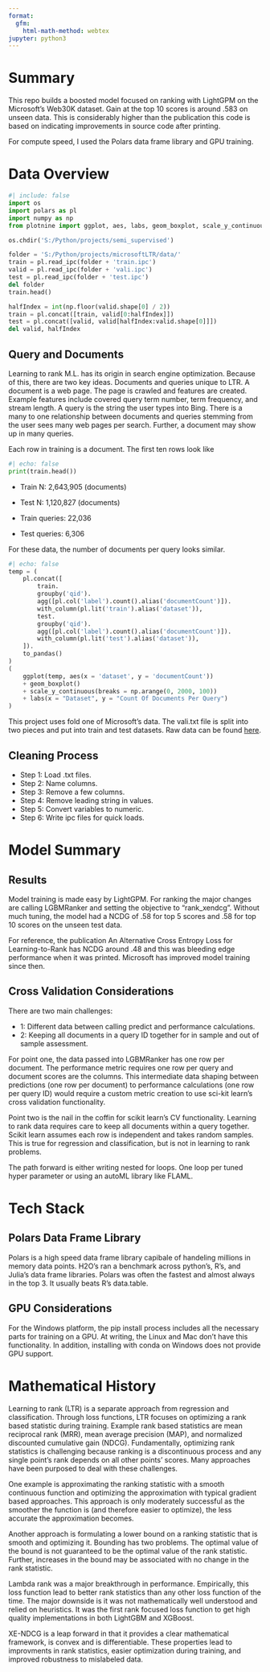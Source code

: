 ```yaml
---
format:
  gfm:
    html-math-method: webtex
jupyter: python3
---
```


# Summary
This repo builds a boosted model focused on ranking with LightGPM on the Microsoft's Web30K dataset. Gain at the top 10 scores is around .583 on unseen data. This is considerably higher than the publication this code is based on indicating improvements in source code after printing.

For compute speed, I used the Polars data frame library and GPU training.

# Data Overview

```python
#| include: false
import os
import polars as pl
import numpy as np
from plotnine import ggplot, aes, labs, geom_boxplot, scale_y_continuous

os.chdir('S:/Python/projects/semi_supervised')

folder = 'S:/Python/projects/microsoftLTR/data/'
train = pl.read_ipc(folder + 'train.ipc')
valid = pl.read_ipc(folder + 'vali.ipc')
test = pl.read_ipc(folder + 'test.ipc')
del folder
train.head()

halfIndex = int(np.floor(valid.shape[0] / 2))
train = pl.concat([train, valid[0:halfIndex]])
test = pl.concat([valid, valid[halfIndex:valid.shape[0]]])
del valid, halfIndex
```

## Query and Documents
Learning to rank M.L. has its origin in search engine optimization. Because of this, there are two key ideas. Documents and queries unique to LTR. A document is a web page. The page is crawled and features are created. Example features include covered query term number, term frequency, and stream length. A query is the string the user types into Bing. There is a many to one relationship between documents and queries stemming from the user sees many web pages per search. Further, a document may show up in many queries.

Each row in training is a document. The first ten rows look like

```python
#| echo: false
print(train.head())
```

-   Train N: 2,643,905 (documents)
-   Test N: 1,120,827 (documents)

-   Train queries: 22,036
-   Test queries: 6,306

For these data, the number of documents per query looks similar.

```python
#| echo: false
temp = (
    pl.concat([
        train.
        groupby('qid').
        agg([pl.col('label').count().alias('documentCount')]).
        with_column(pl.lit('train').alias('dataset')),
        test.
        groupby('qid').
        agg([pl.col('label').count().alias('documentCount')]).
        with_column(pl.lit('test').alias('dataset')),
    ]).
    to_pandas()
)
(
    ggplot(temp, aes(x = 'dataset', y = 'documentCount'))
    + geom_boxplot()
    + scale_y_continuous(breaks = np.arange(0, 2000, 100))
    + labs(x = "Dataset", y = "Count Of Documents Per Query")
)
```

This project uses fold one of Microsoft's data. The vali.txt file is split into two pieces and put into train and test datasets. Raw data can be found [here](https://www.microsoft.com/en-us/research/project/mslr/).

## Cleaning Process
-   Step 1: Load .txt files.
-   Step 2: Name columns.
-   Step 3: Remove a few columns.
-   Step 4: Remove leading string in values.
-   Step 5: Convert variables to numeric.
-   Step 6: Write ipc files for quick loads.

# Model Summary
## Results
Model training is made easy by LightGPM. For ranking the major changes are calling LGBMRanker and setting the objective to "rank_xendcg". Without much tuning, the model had a NCDG of .58 for top 5 scores and .58 for top 10 scores on the unseen test data. 

For reference, the publication An Alternative Cross Entropy Loss for Learning-to-Rank has NCDG around .48 and this was bleeding edge performance when it was printed. Microsoft has improved model training since then.

## Cross Validation Considerations

There are two main challenges: 

-   1: Different data between calling predict and performance calculations. 
-   2: Keeping all documents in a query ID together for in sample and out of sample assessment.

For point one, the data passed into LGBMRanker has one row per document. The performance metric requires one row per query and document scores are the columns. This intermediate data shaping between predictions (one row per document) to performance calculations (one row per query ID) would require a custom metric creation to use sci-kit learn’s cross validation functionality.

Point two is the nail in the coffin for scikit learn’s CV functionality. Learning to rank data requires care to keep all documents within a query together. Scikit learn assumes each row is independent and takes random samples. This is true for regression and classification, but is not in learning to rank problems.

The path forward is either writing nested for loops. One loop per tuned hyper parameter or using an autoML library like FLAML.

# Tech Stack
## Polars Data Frame Library
Polars is a high speed data frame library capibale of handeling millions in memory data points. H2O's ran a benchmark across python's, R's, and Julia's data frame libraries. Polars was often the fastest and almost always in the top 3. It usually beats R's data.table. 

## GPU Considerations
For the Windows platform, the pip install process includes all the necessary parts for training on a GPU. At writing, the Linux and Mac don't have this functionality. In addition, installing with conda on Windows does not provide GPU support.

# Mathematical History
Learning to rank (LTR) is a separate approach from regression and classification. Through loss functions, LTR focuses on optimizing a rank based statistic during training. Example rank based statistics are mean reciprocal rank (MRR), mean average precision (MAP), and normalized discounted cumulative gain (NDCG). Fundamentally, optimizing rank statistics is challenging because ranking is a discontinuous process and any single point’s rank depends on all other points’ scores. Many approaches have been purposed to deal with these challenges.

One example is approximating the ranking statistic with a smooth continuous function and optimizing the approximation with typical gradient based approaches. This approach is only moderately successful as the smoother the function is (and therefore easier to optimize), the less accurate the approximation becomes.

Another approach is formulating a lower bound on a ranking statistic that is smooth and optimizing it. Bounding has two problems. The optimal value of the bound is not guaranteed to be the optimal value of the rank statistic. Further, increases in the bound may be associated with no change in the rank statistic.

Lambda rank was a major breakthrough in performance. Empirically, this loss function lead to better rank statistics than any other loss function of the time. The major downside is it was not mathematically well understood and relied on heuristics. It was the first rank focused loss function to get high quality implementations in both LightGBM and XGBoost. 

XE-NDCG is a leap forward in that it provides a clear mathematical framework, is convex and is differentiable. These properties lead to improvments in rank statistics, easier optimization during training, and improved robustness to mislabeled data.